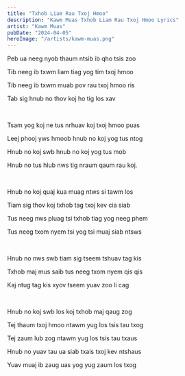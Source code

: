 ```yaml
---
title: "Txhob Liam Rau Txoj Hmoo"
description: "Kawm Muas Txhob Liam Rau Txoj Hmoo Lyrics"
artist: "Kawm Muas"
pubDate: "2024-04-05"
heroImage: "/artists/kawm-muas.png"
---
```


Peb ua neeg nyob thaum ntsib ib qho tsis zoo

Tib neeg ib txwm liam tiag yog tim txoj hmoo

Tib neeg ib txwm muab pov rau txoj hmoo ris

Tab sig hnub no thov koj ho tig los xav

<br />

Tsam yog koj ne tus nrhuav koj txoj hmoo puas

Leej phooj yws hmoob hnub no koj yog tus ntog

Hnub no koj swb hnub no koj yog tus mob

Hnub no tus hlub nws tig nraum qaum rau koj.

<br />

Hnub no koj quaj kua muag ntws si tawm los

Tiam sig thov koj txhob tag txoj kev cia siab

Tus neeg nws pluag tsi txhob tiag yog neeg phem

Tus neeg txom nyem tsi yog tsi muaj siab ntsws

<br />

Hnub no nws swb tiam sig tseem tshuav tag kis

Txhob maj mus saib tus neeg txom nyem qis qis

Kaj ntug tag kis xyov tseem yuav zoo li cag

<br />

Hnub no koj swb los koj txhob maj qaug zog

Tej thaum txoj hmoo ntawm yug los tsis tau txog

Tej zaum lub zog ntawm yug los tsis tau txaus

Hnub no yuav tau ua siab txais txoj kev ntshaus

Yuav muaj ib zaug uas yog yug zaum los txog